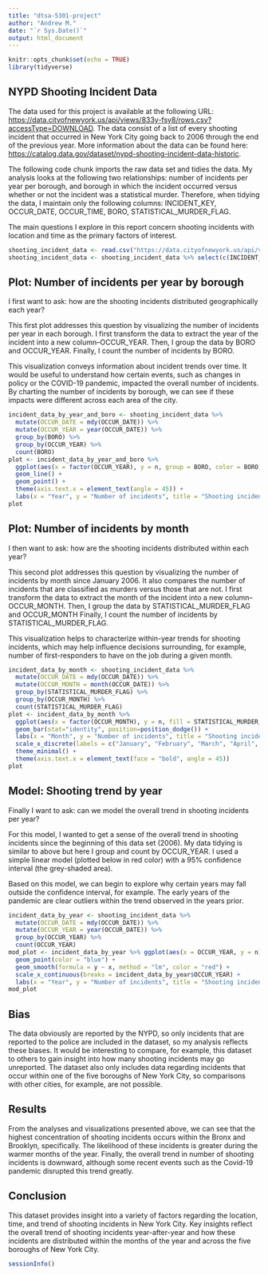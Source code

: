 ---
title: "dtsa-5301-project"
author: "Andrew M."
date: "`r Sys.Date()`"
output: html_document
---

```{r setup, include=FALSE}
knitr::opts_chunk$set(echo = TRUE)
library(tidyverse)
```

## NYPD Shooting Incident Data

The data used for this project is available at the following URL: <https://data.cityofnewyork.us/api/views/833y-fsy8/rows.csv?accessType=DOWNLOAD>. The data consist of a list of every shooting incident that occurred in New York City going back to 2006 through the end of the previous year. More information about the data can be found here: <https://catalog.data.gov/dataset/nypd-shooting-incident-data-historic>.

The following code chunk imports the raw data set and tidies the data. My analysis looks at the following two relationships: number of incidents per year per borough, and borough in which the incident occurred versus whether or not the incident was a statistical murder. Therefore, when tidying the data, I maintain only the following columns: INCIDENT_KEY, OCCUR_DATE, OCCUR_TIME, BORO, STATISTICAL_MURDER_FLAG.

The main questions I explore in this report concern shooting incidents with location and time as the primary factors of interest.

```{r import-data-and-tidy-data}
shooting_incident_data <- read.csv("https://data.cityofnewyork.us/api/views/833y-fsy8/rows.csv?accessType=DOWNLOAD")
shooting_incident_data <- shooting_incident_data %>% select(c(INCIDENT_KEY, OCCUR_DATE, OCCUR_TIME, BORO, STATISTICAL_MURDER_FLAG))
```

## Plot: Number of incidents per year by borough

I first want to ask: how are the shooting incidents distributed geographically each year? 

This first plot addresses this question by visualizing the number of incidents per year in each borough. I first transform the data to extract the year of the incident into a new column--OCCUR_YEAR. Then, I group the data by BORO and OCCUR_YEAR. Finally, I count the number of incidents by BORO.

This visualization conveys information about incident trends over time. It would be useful to understand how certain events, such as changes in policy or the COVID-19 pandemic, impacted the overall number of incidents. By charting the number of incidents by borough, we can see if these impacts were different across each area of the city.

```{r first-visualization}
incident_data_by_year_and_boro <- shooting_incident_data %>%
  mutate(OCCUR_DATE = mdy(OCCUR_DATE)) %>%
  mutate(OCCUR_YEAR = year(OCCUR_DATE)) %>%
  group_by(BORO) %>%
  group_by(OCCUR_YEAR) %>%
  count(BORO)
plot <- incident_data_by_year_and_boro %>% 
  ggplot(aes(x = factor(OCCUR_YEAR), y = n, group = BORO, color = BORO)) + 
  geom_line() + 
  geom_point() +
  theme(axis.text.x = element_text(angle = 45)) + 
  labs(x = "Year", y = "Number of incidents", title = "Shooting incidents per year", color = "Borough")
plot
```

## Plot: Number of incidents by month

I then want to ask: how are the shooting incidents distributed within each year?

This second plot addresses this question by visualizing the number of incidents by month since January 2006. It also compares the number of incidents that are classified as murders versus those that are not. I first transform the data to extract the month of the incident into a new column--OCCUR_MONTH. Then, I group the data by STATISTICAL_MURDER_FLAG and OCCUR_MONTH Finally, I count the number of incidents by STATISTICAL_MURDER_FLAG.

This visualization helps to characterize within-year trends for shooting incidents, which may help influence decisions surrounding, for example, number of first-responders to have on the job during a given month.

```{r second-visualization}
incident_data_by_month <- shooting_incident_data %>%
  mutate(OCCUR_DATE = mdy(OCCUR_DATE)) %>%
  mutate(OCCUR_MONTH = month(OCCUR_DATE)) %>%
  group_by(STATISTICAL_MURDER_FLAG) %>%
  group_by(OCCUR_MONTH) %>%
  count(STATISTICAL_MURDER_FLAG)
plot <- incident_data_by_month %>% 
  ggplot(aes(x = factor(OCCUR_MONTH), y = n, fill = STATISTICAL_MURDER_FLAG)) + 
  geom_bar(stat="identity", position=position_dodge()) +
  labs(x = "Month", y = "Number of incidents", title = "Shooting incidents by month since January 2006", fill = "Statistical Murder") +
  scale_x_discrete(labels = c("January", "February", "March", "April", "May", "June", "July", "August", "September", "October", "November", "December")) +
  theme_minimal() +
  theme(axis.text.x = element_text(face = "bold", angle = 45))
plot
```

## Model: Shooting trend by year

Finally I want to ask: can we model the overall trend in shooting incidents per year?

For this model, I wanted to get a sense of the overall trend in shooting incidents since the beginning of this data set (2006). My data tidying is similar to above but here I group and count by OCCUR_YEAR. I used a simple linear model (plotted below in red color) with a 95% confidence interval (the grey-shaded area).

Based on this model, we can begin to explore why certain years may fall outside the confidence interval, for example. The early years of the pandemic are clear outliers within the trend observed in the years prior.

```{r model}
incident_data_by_year <- shooting_incident_data %>%
  mutate(OCCUR_DATE = mdy(OCCUR_DATE)) %>%
  mutate(OCCUR_YEAR = year(OCCUR_DATE)) %>%
  group_by(OCCUR_YEAR) %>%
  count(OCCUR_YEAR)
mod_plot <- incident_data_by_year %>% ggplot(aes(x = OCCUR_YEAR, y = n)) +
  geom_point(color = "blue") +
  geom_smooth(formula = y ~ x, method = "lm", color = "red") + 
  scale_x_continuous(breaks = incident_data_by_year$OCCUR_YEAR) +
  labs(x = "Year", y = "Number of incidents", title = "Shooting incidents per year")
mod_plot
```

## Bias
The data obviously are reported by the NYPD, so only incidents that are reported to the police are included in the dataset, so my analysis reflects these biases. It would be interesting to compare, for example, this dataset to others to gain insight into how many shooting incidents may go unreported. The dataset also only includes data regarding incidents that occur within one of the five boroughs of New York City, so comparisons with other cities, for example, are not possible.

## Results

From the analyses and visualizations presented above, we can see that the highest concentration of shooting incidents occurs within the Bronx and Brooklyn, specifically. The likelihood of these incidents is greater during the warmer months of the year. Finally, the overall trend in number of shooting incidents is downward, although some recent events such as the Covid-19 pandemic disrupted this trend greatly.

## Conclusion

This dataset provides insight into a variety of factors regarding the location, time, and trend of shooting incidents in New York City. Key insights reflect the overall trend of shooting incidents year-after-year and how these incidents are distributed within the months of the year and across the five boroughs of New York City.

```{r session info}
sessionInfo()
```